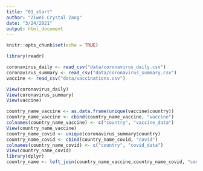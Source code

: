```yaml
---
title: "01_start"
author: "Ziwei Crystal Zang"
date: "3/24/2021"
output: html_document
---
```


```r
knitr::opts_chunk$set(echo = TRUE)
```

```r
library(readr)
```

```r
coronavirus_daily <- read_csv("data/coronavirus_daily.csv")
coronavirus_summary <- read_csv("data/coronavirus_summary.csv")
vaccine <- read_csv("data/vaccinations.csv")
```


```r
View(coronavirus_daily)
View(coronavirus_summary)
View(vaccine)
```

```r
country_name_vaccine <- as.data.frame(unique(vaccine$country))
country_name_vaccine <- cbind(country_name_vaccine, "vaccine")
colnames(country_name_vaccine) <- c("country", "vaccine_data")
View(country_name_vaccine)
country_name_covid <- unique(coronavirus_summary$country)
country_name_covid <- cbind(country_name_covid, "covid")
colnames(country_name_covid) <- c("country", "covid_data")
View(country_name_covid)
library(dplyr)
country_name <- left_join(country_name_vaccine,country_name_covid, "country")
```

